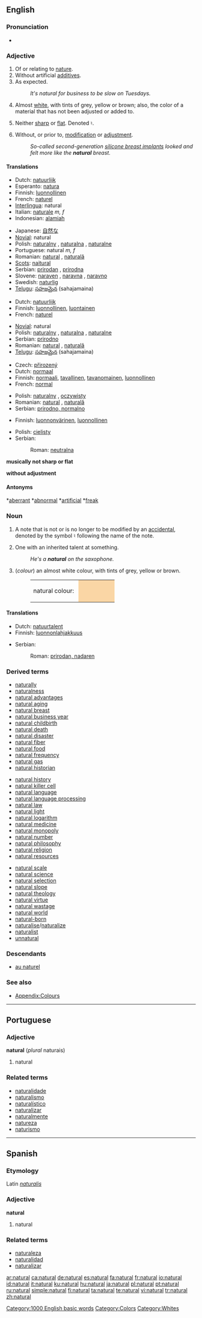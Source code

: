 {{wikipedia}}
==English==

{{rank|except|sound|didn't|515|natural|laid|cold|led}}

===Pronunciation===
*{{audio|en-us-natural.ogg|Audio (US)}}

===Adjective===
{{en-adj}}

# <!--DefD-->Of or relating to [[nature]].
# <!--DefE-->Without artificial [[additive]]s.
# <!--DefF-->As expected.
#:''It's natural for business to be slow on Tuesdays.''
# <!--DefG-->{{color}} Almost [[white]], with tints of grey, yellow or brown; also, the color of a material that has not been adjusted or added to.
# <!--DefH-->{{music}} Neither [[sharp]] or [[flat]].  Denoted ♮.
# <!--DefI--> Without, or prior to, [[modification]] or [[adjustment]].
#:''So-called second-generation [[w:Breast implant|silicone breast implants]] looked and felt more like the '''natural''' breast.''

====Translations====
<!--DefD-->
{{trans-top|relating to nature}}
*Dutch: [[natuurlijk]]
*Esperanto: [[natura]]
*Finnish: [[luonnollinen]]
*French: [[naturel]]
*[[Interlingua]]: natural
*Italian: [[naturale]] ''m, f''
*Indonesian: [[alamiah]]
{{trans-mid}}
*Japanese: [[自然な]]
*[[Novial]]: natural
*Polish: [[naturalny]] {{m}}, [[naturalna]] {{f}}, [[naturalne]] {{n}}
*Portuguese: natural ''m, f''
*Romanian: [[natural]] {{m}}, [[naturală]] {{f}}
*[[Scots]]: [[naitural]]
*Serbian: [[prirodan]] {{m}}, [[prirodna]] {{f}}
*Slovene: [[naraven]] {{m}}, [[naravna]] {{f}}, [[naravno]] {{n}}
*Swedish: [[naturlig]]
*[[Telugu]]: [[సహజమైన]] (sahajamaina)
{{trans-bottom}}

<!--DefE-->
{{trans-top|without additives}}
*Dutch: [[natuurlijk]]
*Finnish: [[luonnollinen]], [[luontainen]]
*French: [[naturel]]
{{trans-mid}}
*[[Novial]]: natural
*Polish: [[naturalny]] {{m}}, [[naturalna]] {{f}}, [[naturalne]] {{n}}
*Serbian: [[prirodno]] {{n}}
*Romanian: [[natural]] {{m}}, [[naturală]] {{f}}
*[[Telugu]]: [[సహజమైన]] (sahajamaina)
{{trans-bottom}}

<!--DefF-->
{{trans-top|as expected}}
*Czech: [[přirozený]] {{m}}
*Dutch: [[normaal]]
*Finnish: [[normaali]], [[tavallinen]], [[tavanomainen]], [[luonnollinen]]
*French: [[normal]]
{{trans-mid}}
*Polish: [[naturalny]] {{m}}, [[oczywisty]] {{m}}
*Romanian: [[natural]] {{m}}, [[naturală]] {{f}}
*Serbian: [[prirodno, normalno]] {{n}}
{{trans-bottom}}

<!--DefG-->
{{trans-top|colour}}
*Finnish: [[luonnonvärinen]], [[luonnollinen]]
{{trans-mid}}
*Polish: [[cielisty]] {{m}}
*Serbian:
*:Roman: [[neutralna]] {{f}}
{{trans-bottom}}

<!--DefH-->'''musically not sharp or flat'''

<!--DefI-->'''without adjustment'''

====Antonyms====
<!--DefD,DefF-->*[[aberrant]]
<!--DefD,DefF-->*[[abnormal]]
<!--DefD-->*[[artificial]]
<!--DefF-->*[[freak]]

===Noun===
{{en-noun}}

# <!--DefA-->{{music}} A note that is not or is no longer to be modified by an [[accidental]], denoted by the symbol ♮ following the name of the note.
# <!--DefB-->One with an inherited talent at something.
#:''He's a '''natural''' on the saxophone.''
# <!--DefC-->(''colour'') an almost white colour, with tints of grey, yellow or brown.
#:<table><tr><td>natural colour:&nbsp;</td><td bgcolor="#FAD6A5" width="80">&nbsp;</td></tr></table>

====Translations====
<!--DefA-->
{{trans-top|musical note}}
{{trans-mid}}
{{trans-bottom}}

<!--DefB-->
{{trans-top|inherited talent}}
*Dutch: [[natuurtalent]] {{n}}
*Finnish: [[luonnonlahjakkuus]]
{{trans-mid}}
*Serbian:
*:Roman: [[prirodan, nadaren]] {{m}}
{{trans-bottom}}

<!--DefC-->
{{trans-top| colour}}
{{trans-mid}}
{{trans-bottom}}

===Derived terms===
{{top3}}
*[[naturally]]
*[[naturalness]]
*[[natural advantages]]
*[[natural aging]]
*[[natural breast]]
*[[natural business year]]
*[[natural childbirth]]
*[[natural death]]
*[[natural disaster]]
*[[natural fiber]]
*[[natural food]]
*[[natural frequency]]
*[[natural gas]]
*[[natural historian]]
{{mid3}}
*[[natural history]]
*[[natural killer cell]]
*[[natural language]]
*[[natural language processing]]
*[[natural law]]
*[[natural light]]
*[[natural logarithm]]
*[[natural medicine]]
*[[natural monopoly]]
*[[natural number]]
*[[natural philosophy]]
*[[natural religion]]
*[[natural resources]]
{{mid3}}
*[[natural scale]]
*[[natural science]]
*[[natural selection]]
*[[natural slope]]
*[[natural theology]]
*[[natural virtue]]
*[[natural wastage]]
*[[natural world]]
*[[natural-born]]
*[[naturalise]]/[[naturalize]]
*[[naturalist]]
*[[unnatural]]
{{bottom}}

===Descendants===
*[[au naturel]]

===See also===
*[[Wiktionary_Appendix:Colours|Appendix:Colours]]

[[Category:1000 English basic words]]
[[Category:Colors]]
[[Category:Whites]]

----

==Portuguese==

===Adjective===
'''natural''' (''plural'' naturais)

# natural

===Related terms===
*[[naturalidade]]
*[[naturalismo]]
*[[naturalístico]]
*[[naturalizar]]
*[[naturalmente]]
*[[natureza]]
*[[naturismo]]

----

==Spanish==

===Etymology===
Latin ''[[naturalis]]''

===Adjective===
'''natural'''

# natural

===Related terms===
*[[naturaleza]]
*[[naturalidad]]
*[[naturalizar]]

[[ar:natural]]
[[ca:natural]]
[[de:natural]]
[[es:natural]]
[[fa:natural]]
[[fr:natural]]
[[io:natural]]
[[id:natural]]
[[it:natural]]
[[ku:natural]]
[[hu:natural]]
[[ja:natural]]
[[pl:natural]]
[[pt:natural]]
[[ru:natural]]
[[simple:natural]]
[[fi:natural]]
[[ta:natural]]
[[te:natural]]
[[vi:natural]]
[[tr:natural]]
[[zh:natural]]
